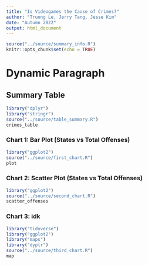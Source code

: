 ```yaml
---
title: "Is Videogames the Cause of Crimes?"
author: "Truong Le, Jerry Tang, Jesse Kim"
date: "Autumn 2022"
output: html_document
---
```


```r
source("../source/summary_info.R")
knitr::opts_chunk$set(echo = TRUE)
```

# Dynamic Paragraph


## Summary Table
```r
library("dplyr")
library("stringr")
source("../source/table_summary.R")
crimes_table
```

### Chart 1: Bar Plot (States vs Total Offenses)
```r
library("ggplot2")
source("../source/first_chart.R")
plot
```

### Chart 2: Scatter Plot (States vs Total Offenses)
```r
library("ggplot2")
source("../source/second_chart.R")
scatter_offenses
```

### Chart 3: idk
```r
library("tidyverse")
library("ggplot2")
library("maps")
library("dyplr")
source("../source/third_chart.R")
map
```
